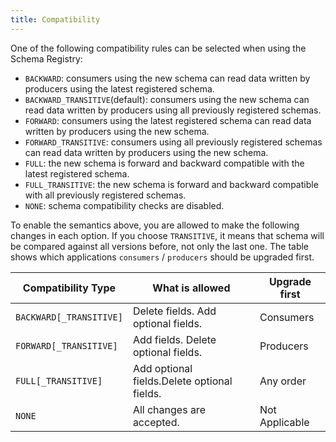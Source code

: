 ```yaml
---
title: Compatibility
---
```


One of the following compatibility rules can be selected when using the Schema Registry:

- `BACKWARD`: consumers using the new schema can read data written by producers using the latest registered schema.
- `BACKWARD_TRANSITIVE`(default): consumers using the new schema can read data written by producers using all previously registered schemas.
- `FORWARD`: consumers using the latest registered schema can read data written by producers using the new schema.
- `FORWARD_TRANSITIVE`: consumers using all previously registered schemas can read data written by producers using the new schema.
- `FULL`: the new schema is forward and backward compatible with the latest registered schema.
- `FULL_TRANSITIVE`: the new schema is forward and backward compatible with all previously registered schemas.
- `NONE`: schema compatibility checks are disabled.

To enable the semantics above, you are allowed to make the following changes in each option.
If you choose `TRANSITIVE`, it means that schema will be compared against all versions before, 
not only the last one. 
The table shows which applications `consumers` / `producers` should be upgraded first.

| Compatibility Type     | What is allowed                            | Upgrade first |
|------------------------|--------------------------------------------|---------------|
| `BACKWARD[_TRANSITIVE]`| Delete fields. Add optional fields.        | Consumers     |
| `FORWARD[_TRANSITIVE]` | Add fields. Delete optional fields.        | Producers     |
| `FULL[_TRANSITIVE]`    | Add optional fields.Delete optional fields.| Any order     |
| `NONE`                 | All changes are accepted.                  | Not Applicable|